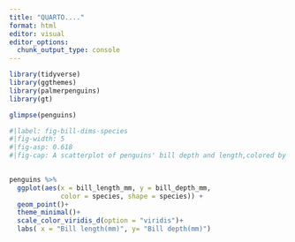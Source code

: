 ```yaml
---
title: "QUARTO...."
format: html
editor: visual
editor_options: 
  chunk_output_type: console
---
```


```r




library(tidyverse)
library(ggthemes)
library(palmerpenguins)
library(gt)
```

```r
glimpse(penguins)
```

```r
#|label: fig-bill-dims-species
#|fig-width: 5
#|fig-asp: 0.618
#|fig-cap: A scatterplot of penguins' bill depth and length,colored by species o 

 
penguins %>% 
  ggplot(aes(x = bill_length_mm, y = bill_depth_mm,
             color = species, shape = species)) +
  geom_point()+
  theme_minimal()+
  scale_color_viridis_d(option = "viridis")+
  labs( x = "Bill length(mm)", y= "Bill depth(mm)")

```

\
